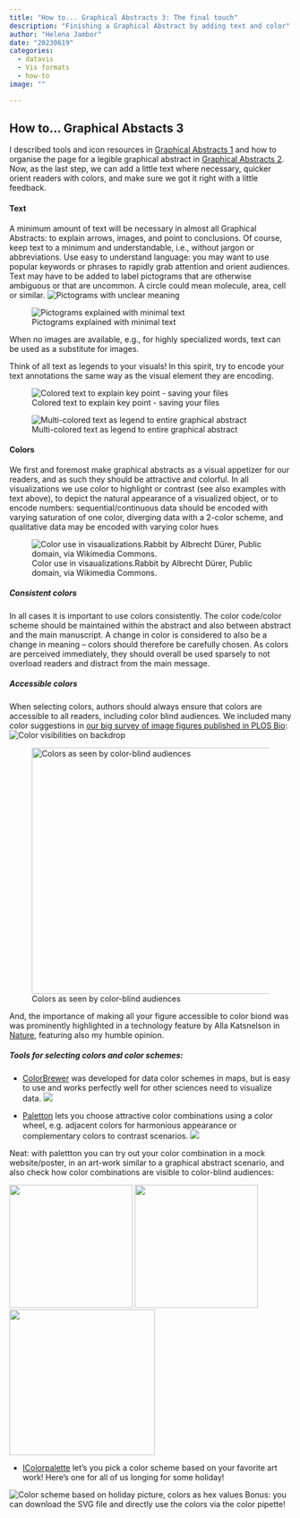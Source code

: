 ```yaml
---
title: "How to... Graphical Abstracts 3: The final touch"
description: "Finishing a Graphical Abstract by adding text and color"
author: "Helena Jambor"
date: "20230619"
categories:
  - datavis
  - Vis formats
  - how-to
image: ""

---
```

## How to... Graphical Abstacts 3
I described tools and icon resources in [Graphical Abstracts 1](../GraphicalAbstract_1/index.qmd) and how to organise the page for a legible graphical abstract in [Graphical Abstracts 2](../GraphicalAbstracts_2/index.qmd). Now, as the last step, we can add a little text where necessary, quicker orient readers with colors, and make sure we got it right with a little feedback. 

#### Text
A minimum amount of text will be necessary in almost all Graphical Abstracts: to explain arrows, images, and point to conclusions. 
Of course, keep text to a minimum and understandable, i.e., without jargon or abbreviations. Use easy to understand language: you may want to use popular keywords or phrases to rapidly grab attention and orient audiences. 
Text may have to be added to label pictograms that are otherwise ambiguous or that are uncommon. A circle could mean molecule, area, cell or similar. 
![Pictograms with unclear meaning](text1.png)

![Pictograms explained with minimal text](text2.png)

When no images are available, e.g., for highly specialized words, text can be used as a substitute for images.

Think of all text as legends to your visuals! In this spirit, try to encode your text annotations the same way as the visual element they are encoding. 

![Colored text to explain key point - saving your files](text3.png)

![Multi-colored text as legend to entire graphical abstract](text4.png)

#### Colors 
We first and foremost make graphical abstracts as a visual appetizer for our readers, and as such they should be attractive and colorful. 
In all visualizations we use color to highlight or contrast (see also examples with text above), to depict the natural appearance of a visualized object, or to encode numbers: sequential/continuous data should be encoded with varying saturation of one color, diverging data with a 2-color scheme, and qualitative data may be encoded with varying color hues

![Color use in visaualizations.Rabbit by Albrecht Dürer, Public domain, via Wikimedia Commons.](Colors-01.png)

##### Consistent colors
In all cases it is important to use colors consistently. The color code/color scheme should be maintained within the abstract and also between abstract and the main manuscript. A change in color is considered to also be a change in meaning – colors should therefore be carefully chosen. As colors are perceived immediately, they should overall be used sparsely to not overload readers and distract from the main message. 

##### Accessible colors

When selecting colors, authors should always ensure that colors are accessible to all readers, including color blind audiences. We included many color suggestions in <a href = "https://journals.plos.org/plosbiology/article?id=10.1371/journal.pbio.3001161">our big survey of image figures published in PLOS Bio</a>: 
![Color visibilities on backdrop](ColorVisibility.png)

![Colors as seen by color-blind audiences](Colorblind.png){width=440}

And, the importance of making all your figure accessible to color biond was was prominently highlighted in a technology feature by Alla Katsnelson in <a href= "https://www.nature.com/articles/d41586-021-02696-z">Nature</a>, featuring also my humble opinion. 


##### Tools for selecting colors and color schemes: 

* <a href= "https://colorbrewer2.org/">ColorBrewer</a> was developed for data color schemes in maps, but is easy to use and works perfectly well for other sciences need to visualize data. 
![](ColorBrewer.png)


* <a href= "https://paletton.com/">Paletton</a> lets you choose attractive color combinations using a color wheel, e.g. adjacent colors for harmonious appearance or complementary colors to contrast scenarios.
![](P.png)

Neat: with palettton you can try out your color combination in a mock website/poster, in an art-work similar to a graphical abstract scenario, and also check how color combinations are visible to color-blind audiences:

::: {layout-nrow=1}
![](P_poster-website.png){width=220}
![](P_flowerdesign.png){width=220}
![](P_colorblind.png){width=260}
:::

* <a href= "https://icolorpalette.com/color-palette-from-images">IColorpalette</a> let's you pick a  color scheme based on your favorite art work! Here's one for all of us longing for some holiday!   

![Color scheme based on holiday picture, colors as hex values](holiday_colors.png)
Bonus: you can download the SVG file and directly use the colors via the color pipette! 






